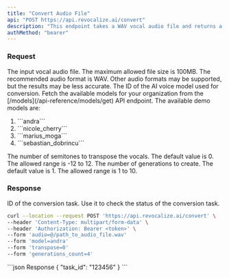 ```yaml
---
title: "Convert Audio File"
api: "POST https://api.revocalize.ai/convert"
description: "This endpoint takes a WAV vocal audio file and returns a URL string with the converted vocals audio file."
authMethod: "bearer"
---
```


### Request

<ParamField body="audio_file" type="file" required>
  The input vocal audio file. The maximum allowed file size is 100MB. The recommended audio format is WAV. Other audio formats may be supported, but the results may be less accurate.
</ParamField>

<ParamField body="model" type="string" required>
  The ID of the AI voice model used for conversion. Fetch the available models for your organization from the [/models](/api-reference/models/get) API endpoint. The available demo models are:
  <ol>
    <li>```andra```</li>
    <li>```nicole_cherry```</li>
    <li>```marius_moga```</li>
    <li>```sebastian_dobrincu```</li>
  </ol>
</ParamField>

<ParamField body="transpose" type="integer" optional default="0">
  The number of semitones to transpose the vocals. The default value is 0. The allowed range is -12 to 12.
</ParamField>

<ParamField body="generations_count" type="integer" optional default="1">
  The number of generations to create. The default value is 1. The allowed range is 1 to 10.
</ParamField>

### Response

<ResponseField name="task_id" type="string">
  ID of the conversion task. Use it to check the status of the conversion task.
</ResponseField> 

<RequestExample>

```bash Example Request
curl --location --request POST 'https://api.revocalize.ai/convert' \
--header 'Content-Type: multipart/form-data' \
--header 'Authorization: Bearer <token>' \
--form 'audio=@/path_to_audio_file.wav'
--form 'model=andra'
--form 'transpose=0'
--form 'generations_count=4'
```
</RequestExample> 

<ResponseExample>
```json Response
{
  "task_id": "123456"
}
```
</ResponseExample> 
